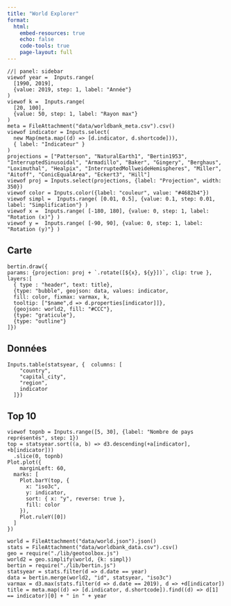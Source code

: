 ```yaml
---
title: "World Explorer"
format:
  html:
    embed-resources: true
    echo: false
    code-tools: true
    page-layout: full
---
```


<!-- MENU -->
```ojs
//| panel: sidebar
viewof year =  Inputs.range(
  [1990, 2019], 
  {value: 2019, step: 1, label: "Année"}
)
viewof k =  Inputs.range(
  [20, 100], 
  {value: 50, step: 1, label: "Rayon max"}
)
meta = FileAttachment("data/worldbank_meta.csv").csv()
viewof indicator = Inputs.select(
  new Map(meta.map((d) => [d.indicator, d.shortcode])),
  { label: "Indicateur" }
)
projections = ["Patterson", "NaturalEarth1", "Bertin1953", "InterruptedSinusoidal", "Armadillo", "Baker", "Gingery", "Berghaus", "Loximuthal", "Healpix", "InterruptedMollweideHemispheres", "Miller", "Aitoff", "ConicEqualArea", "Eckert3", "Hill"]
viewof proj = Inputs.select(projections, {label: "Projection", width: 350})
viewof color = Inputs.color({label: "couleur", value: "#4682b4"})
viewof simpl =  Inputs.range( [0.01, 0.5], {value: 0.1, step: 0.01, label: "Simplification"} )
viewof x =  Inputs.range( [-180, 180], {value: 0, step: 1, label: "Rotation (x)"} )
viewof y =  Inputs.range( [-90, 90], {value: 0, step: 1, label: "Rotation (y)"} )
```

::: {.panel-tabset}
<!-- CARTE -->
## Carte
```ojs
bertin.draw({
params: {projection: proj + `.rotate([${x}, ${y}])`, clip: true }, 
layers:[
  { type : "header", text: title},
  {type: "bubble", geojson: data, values: indicator, 
  fill: color, fixmax: varmax, k, 
  tooltip: ["$name",d => d.properties[indicator]]},
  {geojson: world2, fill: "#CCC"},
  {type: "graticule"},  
  {type: "outline"}
]})
```

<!-- DONNEES -->
## Données
```ojs
Inputs.table(statsyear, {  columns: [
    "country",
    "capital_city",
    "region",
    indicator
  ]})
```

<!-- GRAPHIQUE -->
## Top 10
```ojs
viewof topnb = Inputs.range([5, 30], {label: "Nombre de pays représentés", step: 1})
top = statsyear.sort((a, b) => d3.descending(+a[indicator], +b[indicator]))
  .slice(0, topnb)
Plot.plot({
	marginLeft: 60,
  marks: [
    Plot.barY(top, {
      x: "iso3c",
      y: indicator,
      sort: { x: "y", reverse: true },
      fill: color
    }),
    Plot.ruleY([0])
  ]
})
```
:::

<!-- ANNEXE TECHNIQUE -->
```ojs
world = FileAttachment("data/world.json").json()
stats = FileAttachment("data/worldbank_data.csv").csv()
geo = require("./lib/geotoolbox.js")
world2 = geo.simplify(world, {k: simpl})
bertin = require("./lib/bertin.js")
statsyear = stats.filter(d => d.date == year)
data = bertin.merge(world2, "id", statsyear, "iso3c")
varmax = d3.max(stats.filter(d => d.date == 2019), d => +d[indicator])
title = meta.map((d) => [d.indicator, d.shortcode]).find((d) => d[1] == indicator)[0] + " in " + year
```